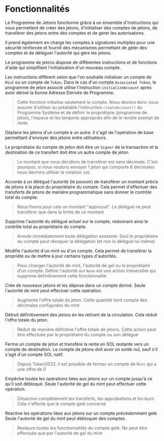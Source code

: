
# Fonctionnalités

Le Programme de Jetons fonctionne grâce à un ensemble d'instructions qui vous permettent de créer des jetons, d'initialiser des comptes de jetons, de transférer des jetons entre des comptes et de gérer les autorisations. 

Il prend également en charge les comptes à signatures multiples pour une sécurité renforcée et fournit des mécanismes permettant de geler des comptes et de déléguer l'autorité qui gère les jetons.

<ArticleSection name="Initialisation d'un Compte" id="intializing-an-account" level="h2" />

Le programme de jetons dispose de différentes instructions et de fonctions d'aide qui simplifient l'initialisation d'un nouveau compte.

Les instructions diffèrent selon que l'on souhaite initialiser un compte de `Mint` ou un compte de `Token`. Dans le cas d'un compte `Associated Token`, le programme de jeton associé utilise l'instruction `initializeAccount` après avoir dérivé la bonne Adresse Dérivée de Programme.

> Cette fonction initialise seulement le compte. Nous devons donc nous assurer d'utiliser au préalable l'instruction `createAccount()` du Programme Système et de définir le propriétaire (programme de jeton), l'espace et les lamports appropriés afin de le rendre exempt de rente

<ArticleSection name="Transfert (Transfer)" id="transfer" level="h2" />

Déplace les jetons d'un compte à un autre. Il s'agit de l'opération de base permettant d'envoyer des jetons entre utilisateurs.

Le propriétaire du compte de jeton doit être un `Signer` de la transaction et la destination de ce transfert doit être un autre compte de jeton. 

> Le montant que nous décidons de transférer est sans décimale. C'est pourquoi, si nous voulons envoyer 1 jeton qui comporte 6 décimales nous devrons utiliser la notation `1e6`.

<ArticleSection name="Approuver (Approve)" id="approve" level="h2" />

Accorde à un délégué l'autorité (le pouvoir) de transférer un montant précis de jetons à la place du propriétaire du compte. Cela permet d'effectuer des transferts de jetons de manière programmatique sans donner le contrôle total du compte.

> Nous fixons pour cela un montant "approuvé". Le délégué ne peut transférer que dans la limite de ce montant

<ArticleSection name="Révoquer (Revoke)" id="revoke" level="h2" />

Supprime l'autorité du délégué actuel sur le compte, redonnant ainsi le contrôle total au propriétaire du compte.

> Annule immédiatement toute délégation existante. Seul le propriétaire du compte peut révoquer la délégation (et non le délégué lui-même)

<ArticleSection name="Définir l'Autorité (Set Authority)" id="set-authority" level="h2" />

Modifie l'autorité d'un mint ou d'un compte. Cela permet de transférer la propriété ou de mettre à jour certains types d'autorités.

> Peux changer l'autorité de mint, l'autorité de gel ou le propriétaire d'un compte. Définir l'autorité sur `None` est une action irréversible qui supprime définitivement cette fonctionnalité

<ArticleSection name="Créer (Mint To)" id="mint-to" level="h2" />

Crée de nouveaux jetons et les dépose dans un compte donné. Seule l'autorité de mint peut effectuer cette opération.

> Augmente l'offre totale du jeton. Cette quantité tient compte des décimales configurées du mint

<ArticleSection name="Brûler (Burn)" id="burn" level="h2" />

Détruit définitivement des jetons en les retirant de la circulation. Cela réduit l'offre totale du jeton.

> Réduit de manière définitive l'offre totale de jetons. Cette action peut être effectuée par le propriétaire du compte ou son délégué

<ArticleSection name="Fermer un Compte (Close Account)" id="close-account" level="h2" />

Ferme un compte de jeton et transfère la rente en SOL restante vers un compte de destination. Le compte de jetons doit avoir un solde nul, sauf s'il s'agit d'un compte SOL natif.

> Depuis Token2022, il est possible de fermer un compte de `Mint` qui a une offre de 0

<ArticleSection name="Geler un Compte (Freeze Account)" id="set-mint-to" level="h2" />

Empêche toutes les opérations liées aux jetons sur un compte jusqu'à ce qu'il soit débloqué. Seule l'autorité de gel du mint peut effectuer cette opération.

> Désactive complètement les transferts, les approbations et les *burn*. Cela n'affecte que le compte gelé concerné

<ArticleSection name="Débloquer un Compte(Thaw Account)" id="thaw-account" level="h2" />

Réactive les opérations liées aux jetons sur un compte précédemment gelé. Seule l'autorité de gel du mint peut débloquer des comptes.

> Restaure toutes les fonctionnalités du compte gelé. Ne peut être effectuée que par l'autorité de gel du mint

